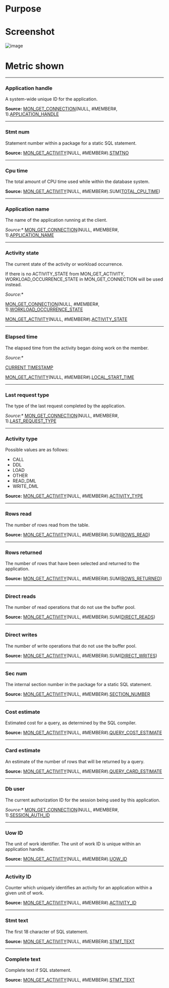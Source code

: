 # Purpose


# Screenshot
![image](./images/in-flight_stmts.png)


# Metric shown


<hr />

### Application handle

A system-wide unique ID for the application.

**Source:** [MON_GET_CONNECTION](https://www.ibm.com/docs/en/db2/11.5?topic=functions-mon-get-connection-get-connection-metrics)(NULL, #MEMBER#, 1).[APPLICATION_HANDLE](https://www.ibm.com/docs/en/db2/11.5?topic=reference-#r0054410)


<hr />

### Stmt num

Statement number within a package for a static SQL statement.

**Source:** [MON_GET_ACTIVITY](https://www.ibm.com/docs/en/db2oc?topic=functions-mon-get-activity-return-list-activities)(NULL, #MEMBER#).[STMTNO](https://www.ibm.com/docs/en/db2oc?topic=reference-s#r0060716)


<hr />

### Cpu time

The total amount of CPU time used while within the database system.

**Source:** [MON_GET_ACTIVITY](https://www.ibm.com/docs/en/db2oc?topic=functions-mon-get-activity-return-list-activities)(NULL, #MEMBER#).SUM([TOTAL_CPU_TIME](https://www.ibm.com/docs/en/db2oc?topic=reference-t#r0054057))


<hr />

### Application name

The name of the application running at the client.

*Source:** [MON_GET_CONNECTION](https://www.ibm.com/docs/en/db2/11.5?topic=functions-mon-get-connection-get-connection-metrics)(NULL, #MEMBER#, 1).[APPLICATION_NAME](https://www.ibm.com/docs/en/db2/11.5?topic=reference-#r0001165)



<hr />

### Activity state

The current state of the activity or workload occurrence.

If there is no ACTIVITY_STATE from  MON_GET_ACTIVITY, WORKLOAD_OCCURRENCE_STATE in MON_GET_CONNECTION will be used instead.

*Source:** 

[MON_GET_CONNECTION](https://www.ibm.com/docs/en/db2/11.5?topic=functions-mon-get-connection-get-connection-metrics)(NULL, #MEMBER#, 1).[WORKLOAD_OCCURRENCE_STATE](https://www.ibm.com/docs/en/db2/11.5?topic=reference-w#r0054064)

[MON_GET_ACTIVITY](https://www.ibm.com/docs/en/db2oc?topic=functions-mon-get-activity-return-list-activities)(NULL, #MEMBER#).[ACTIVITY_STATE](https://www.ibm.com/docs/en/db2oc?topic=reference-#r0054138)


<hr />

### Elapsed time

The elapsed time from the activity began doing work on the member.


*Source:** 

[CURRENT TIMESTAMP](https://www.ibm.com/docs/en/db2-for-zos/11?topic=registers-current-timestamp)

[MON_GET_ACTIVITY](https://www.ibm.com/docs/en/db2oc?topic=functions-mon-get-activity-return-list-activities)(NULL, #MEMBER#).[LOCAL_START_TIME](https://www.ibm.com/docs/en/db2oc?topic=reference-l#r0054194)


<hr />

### Last request type

The type of the last request completed by the application.

*Source:** [MON_GET_CONNECTION](https://www.ibm.com/docs/en/db2/11.5?topic=functions-mon-get-connection-get-connection-metrics)(NULL, #MEMBER#, 1).[LAST_REQUEST_TYPE](https://www.ibm.com/docs/en/db2/11.5?topic=reference-l#r0056665)



<hr />

### Activity type

Possible values are as follows:
* CALL
* DDL
* LOAD
* OTHER
* READ_DML
* WRITE_DML

**Source:** [MON_GET_ACTIVITY](https://www.ibm.com/docs/en/db2oc?topic=functions-mon-get-activity-return-list-activities)(NULL, #MEMBER#).[ACTIVITY_TYPE](https://www.ibm.com/docs/en/db2oc?topic=functions-mon-get-activity-return-list-activities)


<hr />

### Rows read

The number of rows read from the table.

**Source:** [MON_GET_ACTIVITY](https://www.ibm.com/docs/en/db2oc?topic=functions-mon-get-activity-return-list-activities)(NULL, #MEMBER#).SUM([ROWS_READ](https://www.ibm.com/docs/en/db2oc?topic=reference-r#r0001317))


<hr />

### Rows returned

The number of rows that have been selected and returned to the application. 

**Source:** [MON_GET_ACTIVITY](https://www.ibm.com/docs/en/db2oc?topic=functions-mon-get-activity-return-list-activities)(NULL, #MEMBER#).SUM([ROWS_RETURNED](https://www.ibm.com/docs/en/db2oc?topic=reference-r#r0051569))


<hr />

### Direct reads

The number of read operations that do not use the buffer pool.

**Source:** [MON_GET_ACTIVITY](https://www.ibm.com/docs/en/db2oc?topic=functions-mon-get-activity-return-list-activities)(NULL, #MEMBER#).SUM([DIRECT_READS](https://www.ibm.com/docs/en/db2oc?topic=reference-d#r0001260))


<hr />

### Direct writes

The number of write operations that do not use the buffer pool.

**Source:** [MON_GET_ACTIVITY](https://www.ibm.com/docs/en/db2oc?topic=functions-mon-get-activity-return-list-activities)(NULL, #MEMBER#).SUM([DIRECT_WRITES](https://www.ibm.com/docs/en/db2oc?topic=reference-d#r0001261))


<hr />

### Sec num

The internal section number in the package for a static SQL statement.

**Source:** [MON_GET_ACTIVITY](https://www.ibm.com/docs/en/db2oc?topic=functions-mon-get-activity-return-list-activities)(NULL, #MEMBER#).[SECTION_NUMBER](https://www.ibm.com/docs/en/db2oc?topic=reference-s#r0001347)


<hr />

### Cost estimate

Estimated cost for a query, as determined by the SQL compiler.

**Source:** [MON_GET_ACTIVITY](https://www.ibm.com/docs/en/db2oc?topic=functions-mon-get-activity-return-list-activities)(NULL, #MEMBER#).[QUERY_COST_ESTIMATE](https://www.ibm.com/docs/en/db2oc?topic=reference-q#r0001357)


<hr />

### Card estimate

An estimate of the number of rows that will be returned by a query.


**Source:** [MON_GET_ACTIVITY](https://www.ibm.com/docs/en/db2oc?topic=functions-mon-get-activity-return-list-activities)(NULL, #MEMBER#).[QUERY_CARD_ESTIMATE](https://www.ibm.com/docs/en/db2oc?topic=reference-q#r0001356)


<hr />

### Db user

The current authorization ID for the session being used by this application.

*Source:** [MON_GET_CONNECTION](https://www.ibm.com/docs/en/db2/11.5?topic=functions-mon-get-connection-get-connection-metrics)(NULL, #MEMBER#, 1).[SESSION_AUTH_ID](https://www.ibm.com/docs/en/db2/11.5?topic=reference-s#r0010880)



<hr />

### Uow ID

The unit of work identifier. The unit of work ID is unique within an application handle.

**Source:** [MON_GET_ACTIVITY](https://www.ibm.com/docs/en/db2oc?topic=functions-mon-get-activity-return-list-activities)(NULL, #MEMBER#).[UOW_ID](https://www.ibm.com/docs/en/db2oc?topic=reference-u#r0051592)


<hr />

### Activity ID

Counter which uniquely identifies an activity for an application within a given unit of work.

**Source:** [MON_GET_ACTIVITY](https://www.ibm.com/docs/en/db2oc?topic=functions-mon-get-activity-return-list-activities)(NULL, #MEMBER#).[ACTIVITY_ID](https://www.ibm.com/docs/en/db2oc?topic=reference-#r0051533)



<hr />

### Stmt text

The first 18 character of SQL statement.

**Source:** [MON_GET_ACTIVITY](https://www.ibm.com/docs/en/db2oc?topic=functions-mon-get-activity-return-list-activities)(NULL, #MEMBER#).[STMT_TEXT](https://www.ibm.com/docs/en/db2oc?topic=reference-s#r0001352)


<hr />

### Complete text

Complete text if SQL statement.

**Source:** [MON_GET_ACTIVITY](https://www.ibm.com/docs/en/db2oc?topic=functions-mon-get-activity-return-list-activities)(NULL, #MEMBER#).[STMT_TEXT](https://www.ibm.com/docs/en/db2oc?topic=reference-s#r0001352)


